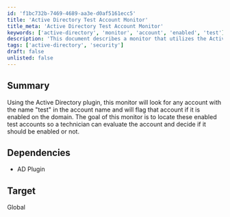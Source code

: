 ```yaml
---
id: 'f1bc732b-7469-4689-aa3e-d0af5161ecc5'
title: 'Active Directory Test Account Monitor'
title_meta: 'Active Directory Test Account Monitor'
keywords: ['active-directory', 'monitor', 'account', 'enabled', 'test']
description: 'This document describes a monitor that utilizes the Active Directory plugin to identify any enabled accounts with the name "test" on the domain. The purpose is to help technicians evaluate these accounts for potential security risks.'
tags: ['active-directory', 'security']
draft: false
unlisted: false
---
```

## Summary

Using the Active Directory plugin, this monitor will look for any account with the name "test" in the account name and will flag that account if it is enabled on the domain. The goal of this monitor is to locate these enabled test accounts so a technician can evaluate the account and decide if it should be enabled or not.

## Dependencies

- AD Plugin

## Target

Global













